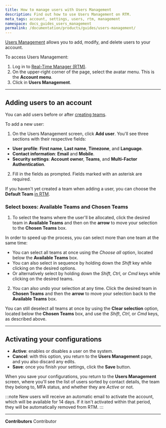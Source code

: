 ```yaml
---
title: How to manage users with Users Management
description: Find out how to use Users Management on RTM.
meta_tags: account, settings, users, rtm, management
namespace: docs_guides_users_management
permalink: /documentation/products/guides/users-management/
---
```


[Users Management](/en/documentation/products/accounts/users-and-teams/) allows you to add, modify, and delete users to your account.

To access Users Management:

1. Log in to [Real-Time Manager (RTM)](https://manager.azion.com/).
2. On the upper-right corner of the page, select the avatar menu. This is the **Account menu**.
3. Click in **Users Management**.

---

## Adding users to an account

You can add users before or after [creating teams](/en/documentation/products/accounts/teams-permissions/).

To add a new user:

1. On the Users Management screen, click **Add user**. You'll see three sections with their respective fields:

- **User profile**: **First name**, **Last name**, **Timezone**, and **Language**.
- **Contact information**: **Email** and **Mobile**.
- **Security settings**: **Account owner**, **Teams**, and **Multi-Factor Authentication**.

2. Fill in the fields as prompted. Fields marked with an asterisk are required.

If you haven't yet created a team when adding a user, you can choose the **Default Team** [in RTM](https://manager.azion.com/).

### Select boxes: Available Teams and Chosen Teams

1. To select the teams where the user'll be allocated, click the desired team in **Available Teams** and then on the **arrow** to move your selection to the **Chosen Teams** box.

In order to speed up the process, you can select more than one team at the same time:

   - You can select all teams at once using the *Choose all* option, located below the **Available Teams** box.
   - You can also select in sequence by holding down the *Shift* key while clicking on the desired options.
   - Or alternatively select by holding down the *Shift*, *Ctrl*, or *Cmd* keys while clicking on the desired teams.

2. You can also undo your selection at any time. Click the desired team in **Chosen Teams** and then the **arrow** to move your selection back to the **Available Teams** box.

You can still deselect all teams at once by using the **Clear selection** option, located below the **Chosen Teams** box, and use the *Shift*, *Ctrl*, or *Cmd* keys, as described above.

---

## Activating your configurations

- **Active**: enables or disables a user on the system.
- **Cancel**: with this option, you return to the **Users Management** page, and you also discard any edits.
- **Save**: once you finish your settings, click the **Save** button.

When you save your configurations, you return to the **Users Management** screen, where you'll see the list of users sorted by contact details, the team they belong to, MFA status, and whether they are *Active* or not.

:::note
New users will receive an automatic email to activate the account, which will be available for 14 days. If it isn't activated within that period, they will be automatically removed from RTM.
:::



---


**Contributors** <ContributorList>Contributor</ContributorList>
